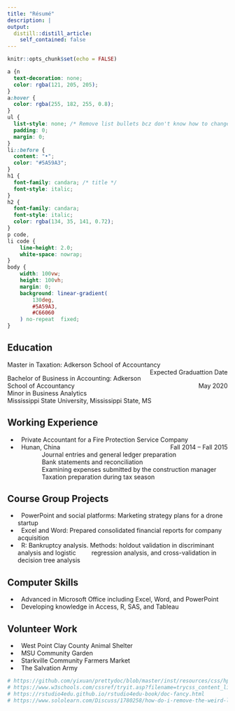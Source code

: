 ```yaml
---
title: "Résumé"
description: |
output:
  distill::distill_article:
    self_contained: false
---
```


```r
knitr::opts_chunk$set(echo = FALSE)
```

```css
a {n  
  text-decoration: none; 
  color: rgba(121, 205, 205);
}
a:hover {
  color: rgba(255, 182, 255, 0.8);
}
ul {
  list-style: none; /* Remove list bullets bcz don't know how to change color */
  padding: 0;
  margin: 0;
}
li::before {
  content: "•"; 
  color: "#5A59A3";
}
h1 {
  font-family: candara; /* title */
  font-style: italic;
}
h2 {
  font-family: candara;
  font-style: italic;
  color: rgba(134, 35, 141, 0.72);
}
p code,
li code {
    line-height: 2.0; 
    white-space: nowrap;
}
body {
    width: 100vw;
    height: 100vh;
    margin: 0;
    background: linear-gradient(
        130deg, 
        #5A59A3, 
        #C66060
    ) no-repeat  fixed;
}
```

## Education
Master in Taxation: Adkerson School of Accountancy [Expected Graduattion Date]{style="float:right"}  
  
Bachelor of Business in Accounting: Adkerson School of Accountancy [May 2020]{style="float:right"}    
Minor in Business Analytics  
Mississippi State University, Mississippi State, MS

## Working Experience
- &nbsp;&nbsp;Private Accountant for a Fire Protection Service Company[Fall 2014 – Fall 2015]{style="float: right"}  
- &nbsp;&nbsp;Hunan, China  
&nbsp;&nbsp;&nbsp;&nbsp;&nbsp;&nbsp;&nbsp;&nbsp;&nbsp;&nbsp;&nbsp;&nbsp;&nbsp;&nbsp;Journal entries and general ledger preparation  
&nbsp;&nbsp;&nbsp;&nbsp;&nbsp;&nbsp;&nbsp;&nbsp;&nbsp;&nbsp;&nbsp;&nbsp;&nbsp;&nbsp;Bank statements and reconciliation  
&nbsp;&nbsp;&nbsp;&nbsp;&nbsp;&nbsp;&nbsp;&nbsp;&nbsp;&nbsp;&nbsp;&nbsp;&nbsp;&nbsp;Examining expenses submitted by the construction manager  
&nbsp;&nbsp;&nbsp;&nbsp;&nbsp;&nbsp;&nbsp;&nbsp;&nbsp;&nbsp;&nbsp;&nbsp;&nbsp;&nbsp;Taxation preparation during tax season

## Course Group Projects
-	&nbsp;&nbsp;PowerPoint and social platforms: Marketing strategy plans for a drone startup
- &nbsp;&nbsp;Excel and Word: Prepared consolidated financial reports for company acquisition
- &nbsp;&nbsp;R: Bankruptcy analysis. Methods: holdout validation in discriminant analysis and logistic &nbsp;&nbsp;&nbsp;&nbsp;&nbsp;&nbsp;&nbsp; regression analysis, and cross-validation in decision tree analysis

## Computer Skills
- &nbsp;&nbsp;Advanced in Microsoft Office including Excel, Word, and PowerPoint
- &nbsp;&nbsp;Developing knowledge in Access, R, SAS, and Tableau

## Volunteer Work
- &nbsp;&nbsp;West Point Clay County Animal Shelter 
- &nbsp;&nbsp;MSU Community Garden 
- &nbsp;&nbsp;Starkville Community Farmers Market 
- &nbsp;&nbsp;The Salvation Army

```r
# https://github.com/yixuan/prettydoc/blob/master/inst/resources/css/hpstr.css
# https://www.w3schools.com/cssref/tryit.asp?filename=trycss_content_list-bullets
# https://rstudio4edu.github.io/rstudio4edu-book/doc-fancy.html
# https://www.sololearn.com/Discuss/1780258/how-do-i-remove-the-weird-lines-on-the-linear-gradient
```

